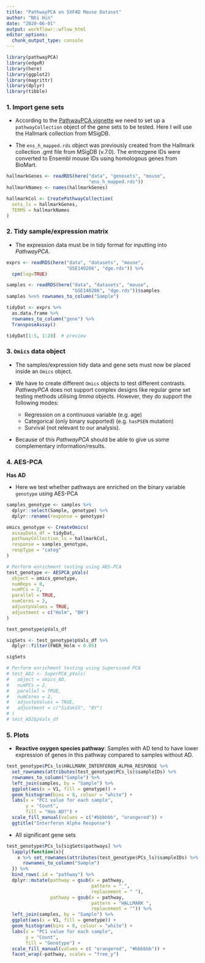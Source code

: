 ```yaml
---
title: "PathwayPCA on 5XFAD Mouse Dataset"
author: "Nhi Hin"
date: "2020-06-01"
output: workflowr::wflow_html
editor_options:
  chunk_output_type: console
---
```


```r
library(pathwayPCA)
library(edgeR)
library(here)
library(ggplot2)
library(magrittr)
library(dplyr)
library(tibble)
```


### 1. Import gene sets

- According to the [PathwayPCA vignette](https://gabrielodom.github.io/pathwayPCA/articles/Supplement2-Importing_Data.html#overview) we need to set up a `pathwayCollection` object of the gene 
sets to be tested. Here I will use the Hallmark collection from MSigDB. 

- The `ens_h_mapped.rds` object was previously created from the Hallmark 
collection .gmt file from MSigDB (v.7.0). The entrezgene IDs were converted 
to Ensembl mouse IDs using homologous genes from BioMart. 

```r
hallmarkGenes <- readRDS(here("data", "genesets", "mouse",
                              "ens_h_mapped.rds"))
hallmarkNames <- names(hallmarkGenes)

hallmarkCol <- CreatePathwayCollection(
  sets_ls = hallmarkGenes,
  TERMS = hallmarkNames
)
```

### 2. Tidy sample/expression matrix

- The expression data must be in tidy format for inputting into 
*PathwayPCA*. 

```r
exprs <- readRDS(here("data", "datasets", "mouse", 
                      "GSE140286", "dge.rds")) %>%
  cpm(log=TRUE)

samples <- readRDS(here("data", "datasets", "mouse", 
                        "GSE140286", "dge.rds"))$samples
samples %<>% rownames_to_column("Sample")

tidyDat <- exprs %>% 
  as.data.frame %>%
  rownames_to_column("gene") %>% 
  TransposeAssay()

tidyDat[1:5, 1:20]  # preview
```

### 3. `Omics` data object

- The samples/expression tidy data and gene sets must now be placed inside an 
`Omics` object.

- We have to create different `Omics` objects to test different contrasts. 
*PathwayPCA* does not support complex designs like regular gene set testing 
methods utilising *limma* objects. However, they do support the following 
modes:

    - Regression on a continuous variable (e.g. age)
    - Categorical (only binary supported) (e.g. `hasPSEN` mutation)
    - Survival (not relevant to our analysis). 

- Because of this *PathwayPCA* should be able to give us some complementary 
information/results. 

### 4. AES-PCA

**Has AD**

- Here we test whether pathways are enriched on the binary variable `genotype` 
using AES-PCA

```r
samples_genotype <- samples %>%
  dplyr::select(Sample, genotype) %>%
  dplyr::rename(response = genotype)

omics_genotype <- CreateOmics(
  assayData_df = tidyDat,
  pathwayCollection_ls = hallmarkCol,
  response = samples_genotype,
  respType = "categ"
)

# Perform enrichment testing using AES-PCA
test_genotype <- AESPCA_pVals(
  object = omics_genotype,
  numReps = 0,
  numPCs = 2,
  parallel = TRUE,
  numCores = 2,
  adjustpValues = TRUE,
  adjustment = c("Holm", "BH")
)

test_genotype$pVals_df 

sigSets <- test_genotype$pVals_df %>%
  dplyr::filter(FWER_Holm < 0.05)

sigSets

# Perform enrichment testing using Supervised PCA
# test_AD2 <- SuperPCA_pVals(
#   object = omics_AD,
#   numPCs = 2,
#   parallel = TRUE,
#   numCores = 2,
#   adjustpValues = TRUE,
#   adjustment = c("SidakSS", "BY")
# )
# test_AD2$pVals_df
```

### 5. Plots

 - **Reactive oxygen species pathway**: Samples with AD tend to have lower 
 expression of genes in this pathway compared to samples without AD. 

```r
test_genotype$PCs_ls$HALLMARK_INTERFERON_ALPHA_RESPONSE %>% 
  set_rownames(attributes(test_genotype$PCs_ls)$sampleIDs) %>%
  rownames_to_column("Sample") %>%
  left_join(samples, by = "Sample") %>%
  ggplot(aes(x = V1, fill = genotype)) + 
  geom_histogram(bins = 8, colour = "white") +
  labs(x = "PC1 value for each sample",
       y = "Count", 
       fill = "Has AD?") +
  scale_fill_manual(values = c("#bbbbbb", "orangered")) +
  ggtitle("Interferon Alpha Response")
```

- All significant gene sets

```r
test_genotype$PCs_ls[sigSets$pathways] %>% 
  lapply(function(x){
    x %>% set_rownames(attributes(test_genotype$PCs_ls)$sampleIDs) %>%
      rownames_to_column("Sample")
  }) %>%
  bind_rows(.id = "pathway") %>%
  dplyr::mutate(pathway = gsub(x = pathway,
                               pattern = "_",
                               replacement = " "),
                pathway = gsub(x = pathway,
                               pattern = "HALLMARK ",
                               replacement = "")) %>%
  left_join(samples, by = "Sample") %>%
  ggplot(aes(x = V1, fill = genotype)) + 
  geom_histogram(bins = 8, colour = "white") +
  labs(x = "PC1 value for each sample",
       y = "Count", 
       fill = "Genotype") +
  scale_fill_manual(values = c( "orangered", "#bbbbbb")) +
  facet_wrap(~pathway, scales = "free_y")
  
```

